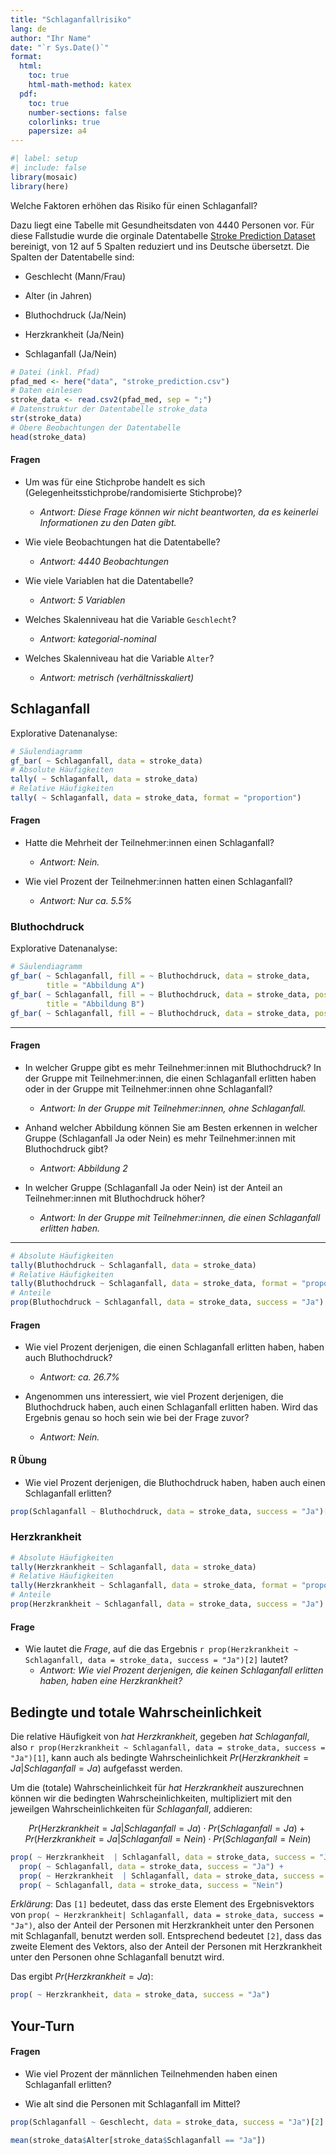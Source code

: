 ```yaml
---
title: "Schlaganfallrisiko"
lang: de
author: "Ihr Name"
date: "`r Sys.Date()`"
format: 
  html:
    toc: true
    html-math-method: katex
  pdf:
    toc: true
    number-sections: false
    colorlinks: true 
    papersize: a4
---
```


```r
#| label: setup
#| include: false
library(mosaic)
library(here)
```

Welche Faktoren erhöhen das Risiko für einen Schlaganfall?

Dazu liegt eine Tabelle mit Gesundheitsdaten von 4440 Personen vor. Für diese Fallstudie wurde die orginale Datentabelle [Stroke Prediction Dataset](https://www.kaggle.com/datasets/fedesoriano/stroke-prediction-dataset/data "Stroke Prediction Dataset") bereinigt, von 12 auf 5 Spalten reduziert und ins Deutsche übersetzt. Die Spalten der Datentabelle sind:

-   Geschlecht (Mann/Frau)

-   Alter (in Jahren)

-   Bluthochdruck (Ja/Nein)

-   Herzkrankheit (Ja/Nein)

-   Schlaganfall (Ja/Nein)

<!-- Technischer Hinweis: das Paket here (https://here.r-lib.org/) ermöglicht einen einfacheren Umgang mit Datei(pfaden) innerhalb von RStudio Projekten. Die csv Datei "film.csv" befindet sich im Projektordner "data". -->

```r
# Datei (inkl. Pfad)
pfad_med <- here("data", "stroke_prediction.csv")
# Daten einlesen
stroke_data <- read.csv2(pfad_med, sep = ";")
# Datenstruktur der Datentabelle stroke_data
str(stroke_data)
# Obere Beobachtungen der Datentabelle
head(stroke_data)
```

#### Fragen

-   Um was für eine Stichprobe handelt es sich (Gelegenheitsstichprobe/randomisierte Stichprobe)?

    -   *Antwort: Diese Frage können wir nicht beantworten, da es keinerlei Informationen zu den Daten gibt.*

-   Wie viele Beobachtungen hat die Datentabelle?

    -   *Antwort: 4440 Beobachtungen*

-   Wie viele Variablen hat die Datentabelle?

    -   *Antwort: 5 Variablen*

-   Welches Skalenniveau hat die Variable `Geschlecht`?

    -   *Antwort: kategorial-nominal*

-   Welches Skalenniveau hat die Variable `Alter`?

    -   *Antwort: metrisch (verhältnisskaliert)*

## Schlaganfall

Explorative Datenanalyse:

```r
# Säulendiagramm
gf_bar( ~ Schlaganfall, data = stroke_data)
# Absolute Häufigkeiten
tally( ~ Schlaganfall, data = stroke_data)
# Relative Häufigkeiten
tally( ~ Schlaganfall, data = stroke_data, format = "proportion")
```

#### Fragen

-   Hatte die Mehrheit der Teilnehmer:innen einen Schlaganfall?

    -   *Antwort: Nein.*

-   Wie viel Prozent der Teilnehmer:innen hatten einen Schlaganfall?

    -   *Antwort: Nur ca. 5.5%*

### Bluthochdruck

Explorative Datenanalyse:

```r
# Säulendiagramm
gf_bar( ~ Schlaganfall, fill = ~ Bluthochdruck, data = stroke_data, 
        title = "Abbildung A")
gf_bar( ~ Schlaganfall, fill = ~ Bluthochdruck, data = stroke_data, position = position_dodge(),
        title = "Abbildung B")
gf_bar( ~ Schlaganfall, fill = ~ Bluthochdruck, data = stroke_data, position = "fill"         ,title = "Abbildung C")
```

------------------------------------------------------------------------

#### Fragen

-   In welcher Gruppe gibt es mehr Teilnehmer:innen mit Bluthochdruck? In der Gruppe mit Teilnehmer:innen, die einen Schlaganfall erlitten haben oder in der Gruppe mit Teilnehmer:innen ohne Schlaganfall?

    -   *Antwort: In der Gruppe mit Teilnehmer:innen, ohne Schlaganfall.*

-   Anhand welcher Abbildung können Sie am Besten erkennen in welcher Gruppe (Schlaganfall Ja oder Nein) es mehr Teilnehmer:innen mit Bluthochdruck gibt?

    -   *Antwort: Abbildung 2*

-   In welcher Gruppe (Schlaganfall Ja oder Nein) ist der Anteil an Teilnehmer:innen mit Bluthochdruck höher?

    -   *Antwort: In der Gruppe mit Teilnehmer:innen, die einen Schlaganfall erlitten haben.*

------------------------------------------------------------------------

```r
# Absolute Häufigkeiten
tally(Bluthochdruck ~ Schlaganfall, data = stroke_data)
# Relative Häufigkeiten
tally(Bluthochdruck ~ Schlaganfall, data = stroke_data, format = "proportion")
# Anteile
prop(Bluthochdruck ~ Schlaganfall, data = stroke_data, success = "Ja")
```

#### Fragen

-   Wie viel Prozent derjenigen, die einen Schlaganfall erlitten haben, haben auch Bluthochdruck?

    -   *Antwort: ca. 26.7%*

-   Angenommen uns interessiert, wie viel Prozent derjenigen, die Bluthochdruck haben, auch einen Schlaganfall erlitten haben. Wird das Ergebnis genau so hoch sein wie bei der Frage zuvor?

    -   *Antwort: Nein.*

#### R Übung

-   Wie viel Prozent derjenigen, die Bluthochdruck haben, haben auch einen Schlaganfall erlitten?

```r
prop(Schlaganfall ~ Bluthochdruck, data = stroke_data, success = "Ja")[1]
```

### Herzkrankheit

```r
# Absolute Häufigkeiten
tally(Herzkrankheit ~ Schlaganfall, data = stroke_data)
# Relative Häufigkeiten
tally(Herzkrankheit ~ Schlaganfall, data = stroke_data, format = "proportion")
# Anteile
prop(Herzkrankheit ~ Schlaganfall, data = stroke_data, success = "Ja")
```

#### Frage

-   Wie lautet die *Frage*, auf die das Ergebnis `r prop(Herzkrankheit ~ Schlaganfall, data = stroke_data, success = "Ja")[2]` lautet?
    -   *Antwort: Wie viel Prozent derjenigen, die keinen Schlaganfall erlitten haben, haben eine Herzkrankheit?*

## Bedingte und totale Wahrscheinlichkeit

Die relative Häufigkeit von *hat Herzkrankheit*, gegeben *hat Schlaganfall*, also `r prop(Herzkrankheit ~ Schlaganfall, data = stroke_data, success = "Ja")[1]`, kann auch als bedingte Wahrscheinlichkeit $Pr(Herzkrankheit = Ja | Schlaganfall = Ja)$ aufgefasst werden.

Um die (totale) Wahrscheinlichkeit für *hat Herzkrankheit* auszurechnen können wir die bedingten Wahrscheinlichkeiten, multipliziert mit den jeweilgen Wahrscheinlichkeiten für *Schlaganfall*, addieren:

$$
Pr(Herzkrankheit = Ja | Schlaganfall = Ja) \cdot Pr(Schlaganfall = Ja) + Pr(Herzkrankheit = Ja | Schlaganfall = Nein) \cdot Pr(Schlaganfall = Nein)
$$

```r
prop( ~ Herzkrankheit  | Schlaganfall, data = stroke_data, success = "Ja")[1] * 
  prop( ~ Schlaganfall, data = stroke_data, success = "Ja") +
  prop( ~ Herzkrankheit  | Schlaganfall, data = stroke_data, success = "Ja")[2] * 
  prop( ~ Schlaganfall, data = stroke_data, success = "Nein")
```

*Erklärung*: Das `[1]` bedeutet, dass das erste Element des Ergebnisvektors von `prop( ~ Herzkrankheit| Schlaganfall, data = stroke_data, success = "Ja")`, also der Anteil der Personen mit Herzkrankheit unter den Personen mit Schlaganfall, benutzt werden soll. Entsprechend bedeutet `[2]`, dass das zweite Element des Vektors, also der Anteil der Personen mit Herzkrankheit unter den Personen ohne Schlaganfall benutzt wird.

Das ergibt $Pr(Herzkrankheit= Ja)$:

```r
prop( ~ Herzkrankheit, data = stroke_data, success = "Ja")
```

## Your-Turn

#### Fragen

-   Wie viel Prozent der männlichen Teilnehmenden haben einen Schlaganfall erlitten?

-   Wie alt sind die Personen mit Schlaganfall im Mittel?

```r
prop(Schlaganfall ~ Geschlecht, data = stroke_data, success = "Ja")[2]

mean(stroke_data$Alter[stroke_data$Schlaganfall == "Ja"])
```
